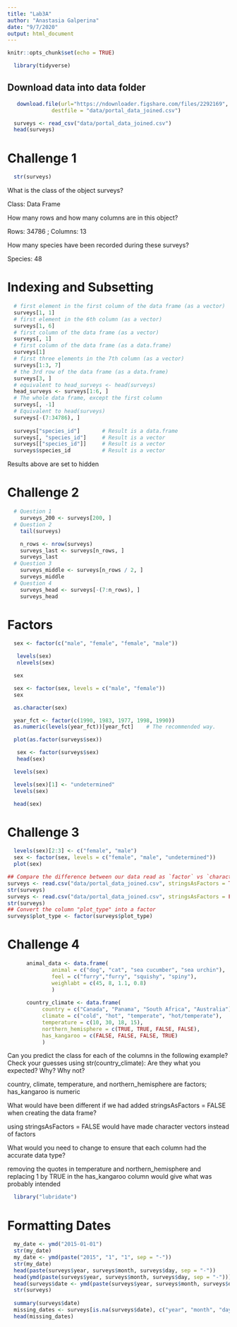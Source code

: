 ```yaml
---
title: "Lab3A"
author: "Anastasia Galperina"
date: "9/7/2020"
output: html_document
---
```


```r
knitr::opts_chunk$set(echo = TRUE)
```

```r
  library(tidyverse)
```

## Download data into data folder
```r
   download.file(url="https://ndownloader.figshare.com/files/2292169",
              destfile = "data/portal_data_joined.csv")
```

```r
  surveys <- read_csv("data/portal_data_joined.csv")
  head(surveys)
```

# Challenge 1
```r
  str(surveys)
```
What is the class of the object surveys?

  Class: Data Frame
  
How many rows and how many columns are in this object?

  Rows: 34786 ; Columns: 13
  
How many species have been recorded during these surveys?

  Species: 48
  
# Indexing and Subsetting
```r
  # first element in the first column of the data frame (as a vector)
  surveys[1, 1]   
  # first element in the 6th column (as a vector)
  surveys[1, 6]   
  # first column of the data frame (as a vector)
  surveys[, 1]    
  # first column of the data frame (as a data.frame)
  surveys[1]      
  # first three elements in the 7th column (as a vector)
  surveys[1:3, 7] 
  # the 3rd row of the data frame (as a data.frame)
  surveys[3, ]    
  # equivalent to head_surveys <- head(surveys)
  head_surveys <- surveys[1:6, ] 
  # The whole data frame, except the first column
  surveys[, -1]        
  # Equivalent to head(surveys)
  surveys[-(7:34786), ] 
  
  surveys["species_id"]       # Result is a data.frame
  surveys[, "species_id"]     # Result is a vector
  surveys[["species_id"]]     # Result is a vector
  surveys$species_id          # Result is a vector

```
  
  Results above are set to hidden
  
# Challenge 2
```r
  # Question 1
    surveys_200 <- surveys[200, ]
  # Question 2
    tail(surveys)

    n_rows <- nrow(surveys)
    surveys_last <- surveys[n_rows, ]
    surveys_last
  # Question 3
    surveys_middle <- surveys[n_rows / 2, ]
    surveys_middle
  # Question 4
    surveys_head <- surveys[-(7:n_rows), ]
    surveys_head
```

# Factors
```r
  sex <- factor(c("male", "female", "female", "male"))
```

```r
   levels(sex)
   nlevels(sex)
```

```r
  sex
```

```r
  sex <- factor(sex, levels = c("male", "female"))
  sex
```

```r
  as.character(sex)
```
  
```r
  year_fct <- factor(c(1990, 1983, 1977, 1998, 1990))
  as.numeric(levels(year_fct))[year_fct]    # The recommended way.
```

```r
  plot(as.factor(surveys$sex))
```

```r
   sex <- factor(surveys$sex)
   head(sex)
```

```r
  levels(sex)
```

```r
  levels(sex)[1] <- "undetermined"
  levels(sex)
```

```r
  head(sex)
```

# Challenge 3
```r
  levels(sex)[2:3] <- c("female", "male")
  sex <- factor(sex, levels = c("female", "male", "undetermined"))
  plot(sex)
```

```r
## Compare the difference between our data read as `factor` vs `character`.
surveys <- read.csv("data/portal_data_joined.csv", stringsAsFactors = TRUE)
str(surveys)
surveys <- read.csv("data/portal_data_joined.csv", stringsAsFactors = FALSE)
str(surveys)
## Convert the column "plot_type" into a factor
surveys$plot_type <- factor(surveys$plot_type)
```

# Challenge 4
```r
      animal_data <- data.frame(
              animal = c("dog", "cat", "sea cucumber", "sea urchin"),
              feel = c("furry","furry", "squishy", "spiny"),
              weighlabt = c(45, 8, 1.1, 0.8)
              )
    
      country_climate <- data.frame(
           country = c("Canada", "Panama", "South Africa", "Australia"),
           climate = c("cold", "hot", "temperate", "hot/temperate"),
           temperature = c(10, 30, 18, 15),
           northern_hemisphere = c(TRUE, TRUE, FALSE, FALSE),
           has_kangaroo = c(FALSE, FALSE, FALSE, TRUE)
           )
```
Can you predict the class for each of the columns in the following example? Check your guesses using str(country_climate):
Are they what you expected? Why? Why not?

  country, climate, temperature, and northern_hemisphere are factors; has_kangaroo is
  numeric
  
What would have been different if we had added stringsAsFactors = FALSE when creating the data frame?

   using stringsAsFactors = FALSE would have made character vectors instead of 
   factors
   
What would you need to change to ensure that each column had the accurate data type?

  removing the quotes in temperature and northern_hemisphere and replacing 1 by TRUE   in the has_kangaroo column would give what was probably intended

```r
  library("lubridate")
```

# Formatting Dates
```r
  my_date <- ymd("2015-01-01")
  str(my_date)
  my_date <- ymd(paste("2015", "1", "1", sep = "-")) 
  str(my_date)
  head(paste(surveys$year, surveys$month, surveys$day, sep = "-"))
  head(ymd(paste(surveys$year, surveys$month, surveys$day, sep = "-")))
  head(surveys$date <- ymd(paste(surveys$year, surveys$month, surveys$day, sep = "-")))
  str(surveys)
  
  summary(surveys$date)
  missing_dates <- surveys[is.na(surveys$date), c("year", "month", "day")]
  head(missing_dates)
```

